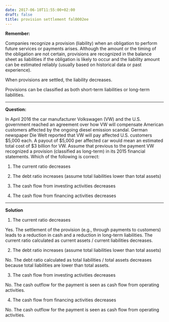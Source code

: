 ```yaml
---
date: 2017-06-10T11:55:00+02:00
draft: false
title: provision settlement fal0002ee
---
```


**Remember:**

Companies recognize a provision (liability) when an obligation to perform future services or payments arises. Although the amount or the timing of the obligation are not certain, provisions are recognized in the balance sheet as liabilities if the obligation is likely to occur and the liability amount can be estimated reliably (usually based on historical data or past experience).

When provisions are settled, the liability decreases. 

Provisions can be classified as both short-term liabilities or long-term liabilities.

***

**Question:**

In April 2016 the car manufacturer Volkswagen (VW) and the U.S. government reached an agreement over how VW will compensate American customers affected by the ongoing diesel emission scandal. German newspaper Die Welt reported that VW will pay affected U.S. customers \$5,000 each. A payout of \$5,000 per affected car would mean an estimated total cost of \$3 billion for VW. Assume that previous to the payment VW recognized a provision (classified as long-term) in its 2015 financial statements. Which of the following is correct:

1. The current ratio decreases

2. The debt ratio increases (assume total liabilities lower than total assets)

3. The cash flow from investing activities decreases

4. The cash flow from financing activities decreases

***

**Solution**

1. The current ratio decreases

Yes. The settlement of the provision (e.g., through payments to customers) leads to a reduction in cash and a reduction in long-term liabilities. The current ratio calculated as current assets / current liabilities decreases.

2. The debt ratio increases (assume total liabilities lower than total assets)

No. The debt ratio calculated as total liabilities / total assets decreases because total liabilities are lower than total assets.

3. The cash flow from investing activities decreases

No. The cash outflow for the payment is seen as cash flow from operating activities. 

4. The cash flow from financing activities decreases

No. The cash outflow for the payment is seen as cash flow from operating activities. 